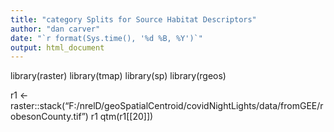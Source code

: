 ```yaml
---
title: "category Splits for Source Habitat Descriptors"
author: "dan carver"
date: "`r format(Sys.time(), '%d %B, %Y')`"
output: html_document
---
```




library(raster)
library(tmap)
library(sp)
library(rgeos)

r1 <- raster::stack("F:/nrelD/geoSpatialCentroid/covidNightLights/data/fromGEE/robesonCounty.tif")
r1
qtm(r1[[20]])

